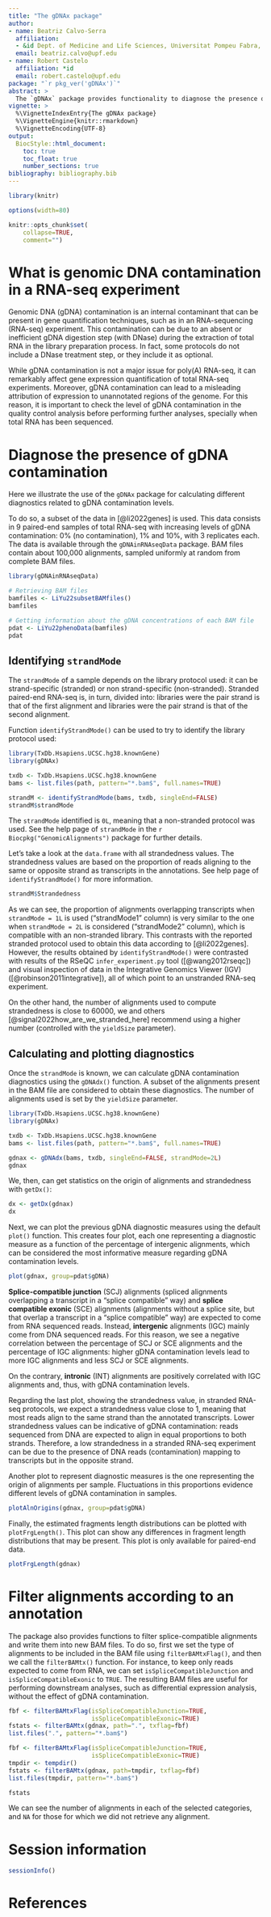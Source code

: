 ```yaml
---
title: "The gDNAx package"
author:
- name: Beatriz Calvo-Serra
  affiliation:
  - &id Dept. of Medicine and Life Sciences, Universitat Pompeu Fabra, Barcelona, Spain
  email: beatriz.calvo@upf.edu
- name: Robert Castelo
  affiliation: *id
  email: robert.castelo@upf.edu
package: "`r pkg_ver('gDNAx')`"
abstract: >
  The `gDNAx` package provides functionality to diagnose the presence of genomic DNA (gDNA) contamination in RNA-seq data sets, and filter out reads of potential gDNA origin.
vignette: >
  %\VignetteIndexEntry{The gDNAx package}
  %\VignetteEngine{knitr::rmarkdown}
  %\VignetteEncoding{UTF-8}
output:
  BiocStyle::html_document:
    toc: true
    toc_float: true
    number_sections: true
bibliography: bibliography.bib
---
```


```r
library(knitr)

options(width=80)

knitr::opts_chunk$set(
    collapse=TRUE,
    comment="")
```

# What is genomic DNA contamination in a RNA-seq experiment

Genomic DNA (gDNA) contamination is an internal contaminant that can be 
present in gene quantification techniques, such as in an RNA-sequencing 
(RNA-seq) experiment. This
contamination can be due to an absent or inefficient gDNA digestion step
(with DNase) during the extraction of total RNA in the library
preparation process. In fact, some protocols do not include a DNase treatment
step, or they include it as optional.

While gDNA contamination is not a major issue for poly(A) RNA-seq, it can
remarkably affect gene expression quantification of total RNA-seq experiments.
Moreover, gDNA contamination can lead to a misleading attribution of 
expression to unannotated regions of the genome. For this reason, it is
important to check the level of gDNA contamination in the quality control 
analysis before performing further analyses, specially when total RNA has
been sequenced.

# Diagnose the presence of gDNA contamination

Here we illustrate the use of the `gDNAx` package for calculating different
diagnostics related to gDNA contamination levels.

To do so, a subset of the data in [@li2022genes] is used. This data consists
in 9 paired-end samples of total RNA-seq with increasing levels of gDNA
contamination: 0% (no contamination), 1% and 10%, with 3 replicates each.
The data is available through the `gDNAinRNAseqData` package. BAM files
contain about 100,000 alignments, sampled uniformly at random from complete
BAM files.

```r
library(gDNAinRNAseqData)

# Retrieving BAM files
bamfiles <- LiYu22subsetBAMfiles()
bamfiles

# Getting information about the gDNA concentrations of each BAM file
pdat <- LiYu22phenoData(bamfiles)
pdat
```


## Identifying `strandMode`

The `strandMode` of a sample depends on the library protocol used: it can be
strand-specific (stranded) or non strand-specific (non-stranded). Stranded
paired-end RNA-seq is, in turn, divided into: libraries were
the pair strand is that of the first alignment and libraries were the pair
strand is that of the second alignment.

Function `identifyStrandMode()` can be used to try to identify the library
protocol used:
```r
library(TxDb.Hsapiens.UCSC.hg38.knownGene)
library(gDNAx)

txdb <- TxDb.Hsapiens.UCSC.hg38.knownGene
bams <- list.files(path, pattern="*.bam$", full.names=TRUE)

strandM <- identifyStrandMode(bams, txdb, singleEnd=FALSE)
strandM$strandMode
```

The `strandMode` identified is `0L`, meaning that a non-stranded protocol
was used. See the help page of `strandMode` in the 
`r Biocpkg("GenomicAlignments")` package for further details.

Let's take a look at the `data.frame` with all strandedness values. The
strandedness values are based on the proportion of reads aligning to the 
same or opposite strand as transcripts in the annotations. See help page of
`identifyStrandMode()` for more information.
```r
strandM$Strandedness
```
As we can see, the proportion of alignments overlapping
transcripts when `strandMode = 1L` is used ("strandMode1" column) 
is very similar to the one when `strandMode = 2L` is considered
("strandMode2" column), which is compatible with an non-stranded library.
This contrasts with the reported stranded protocol used to obtain this data
according to [@li2022genes]. However, the results obtained by
`identifyStrandMode()` were contrasted with results of the RSeQC 
`infer_experiment.py` tool ([@wang2012rseqc]) and visual inspection of data
in the Integrative Genomics Viewer (IGV) ([@robinson2011integrative]), all
of which point to an unstranded RNA-seq experiment.

On the other hand, the number of alignments used to compute strandedness is
close to 60000, we and others [@signal2022how_are_we_stranded_here] recommend
using a higher number (controlled with the `yieldSize` parameter).

## Calculating and plotting diagnostics

Once the `strandMode` is known, we can calculate gDNA contamination diagnostics
using the `gDNAdx()` function. A subset of the alignments present in the BAM
file are considered to obtain these diagnostics. The number of alignments used
is set by the `yieldSize` parameter.

```r
library(TxDb.Hsapiens.UCSC.hg38.knownGene)
library(gDNAx)

txdb <- TxDb.Hsapiens.UCSC.hg38.knownGene
bams <- list.files(path, pattern="*.bam$", full.names=TRUE)

gdnax <- gDNAdx(bams, txdb, singleEnd=FALSE, strandMode=2L)
gdnax
```

We, then, can get statistics on the origin of alignments and strandedness with
`getDx()`:
```r
dx <- getDx(gdnax)
dx
```

Next, we can plot the previous gDNA diagnostic measures using the default
`plot()` function. This creates four plot, each one representing a diagnostic
measure as a function of the percentage of intergenic alignments, which can
be considered the most informative measure regarding gDNA contamination levels.

```r
plot(gdnax, group=pdat$gDNA)
```

**Splice-compatible junction** (SCJ) alignments (spliced alignments overlapping 
a transcript in a "splice compatible" way) and **splice compatible exonic**
(SCE) alignments (alignments without a splice site, but that overlap a 
transcript in a "splice compatible" way) are expected to come from RNA 
sequenced reads. Instead, **intergenic** alignments (IGC) mainly come from DNA 
sequenced reads. For this reason, we see a negative correlation between the
percentage of SCJ or SCE alignments and the percentage of IGC alignments:
higher gDNA contamination levels lead to more IGC alignments and less
SCJ or SCE alignments.

On the contrary, **intronic** (INT) alignments are positively correlated with
IGC alignments and, thus, with gDNA contamination levels.

Regarding the last plot, showing the strandedness value, in stranded RNA-seq
protocols, we expect a  strandedness value close to 1, meaning that
most reads align to the same strand than the annotated transcripts. Lower
strandedness values can be indicative of gDNA contamination: reads sequenced
from DNA are expected to align in equal proportions to both strands.
Therefore, a low strandedness in a stranded RNA-seq experiment can be due to
the presence of DNA reads (contamination) mapping to transcripts but in the
opposite strand.


Another plot to represent diagnostic measures is the one representing the 
origin of alignments per sample. Fluctuations in this proportions
evidence different levels of gDNA contamination in samples.

```r
plotAlnOrigins(gdnax, group=pdat$gDNA)
```

Finally, the estimated fragments length distributions can be plotted with
`plotFrgLength()`. This plot can show any differences in fragment length
distributions that may be present. This plot is only available for 
paired-end data.

```r
plotFrgLength(gdnax)
```

# Filter alignments according to an annotation

The package also provides functions to filter splice-compatible alignments
and write them into new BAM files. To do so, first we set the type
of alignments to be included in the BAM file using `filterBAMtxFlag()`, and
then we call the `filterBAMtx()` function. For instance, to keep only reads
expected to come from RNA, we can set `isSpliceCompatibleJunction` and
`isSpliceCompatibleExonic` to `TRUE`. The resulting BAM files are
useful for performing downstream analyses, such as differential expression
analysis, without the effect of gDNA contamination.

```r
fbf <- filterBAMtxFlag(isSpliceCompatibleJunction=TRUE,
                       isSpliceCompatibleExonic=TRUE)
fstats <- filterBAMtx(gdnax, path=".", txflag=fbf)
list.files(".", pattern="*.bam$")
```

```r
fbf <- filterBAMtxFlag(isSpliceCompatibleJunction=TRUE,
                       isSpliceCompatibleExonic=TRUE)
tmpdir <- tempdir()
fstats <- filterBAMtx(gdnax, path=tmpdir, txflag=fbf)
list.files(tmpdir, pattern="*.bam$")
```
```r
fstats
```

We can see the number of alignments in each of the selected categories, and
`NA` for those for which we did not retrieve any alignment.

# Session information

```r
sessionInfo()
```

# References
